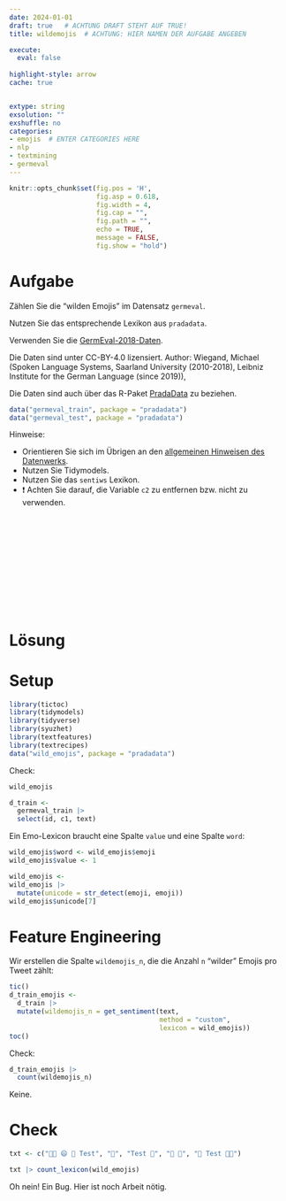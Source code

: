 ```yaml
---
date: 2024-01-01
draft: true   # ACHTUNG DRAFT STEHT AUF TRUE!
title: wildemojis  # ACHTUNG: HIER NAMEN DER AUFGABE ANGEBEN

execute: 
  eval: false 
  
highlight-style: arrow 
cache: true


extype: string
exsolution: ""
exshuffle: no
categories:
- emojis  # ENTER CATEGORIES HERE
- nlp
- textmining
- germeval
---
```









```r
knitr::opts_chunk$set(fig.pos = 'H',
                      fig.asp = 0.618,
                      fig.width = 4,
                      fig.cap = "", 
                      fig.path = "",
                      echo = TRUE, 
                      message = FALSE,
                      fig.show = "hold")
```







# Aufgabe


Zählen Sie die "wilden Emojis" im Datensatz `germeval`.

Nutzen Sie das entsprechende Lexikon aus `pradadata`. 


Verwenden Sie die [GermEval-2018-Daten](https://heidata.uni-heidelberg.de/dataset.xhtml?persistentId=doi:10.11588/data/0B5VML).

Die Daten sind unter CC-BY-4.0 lizensiert. Author: Wiegand, Michael (Spoken Language Systems, Saarland University (2010-2018), Leibniz Institute for the German Language (since 2019)),

Die Daten sind auch über das R-Paket [PradaData](https://github.com/sebastiansauer/pradadata/tree/master/data-raw/GermEval-2018-Data-master) zu beziehen.


```r
data("germeval_train", package = "pradadata")
data("germeval_test", package = "pradadata")
```

Hinweise:

- Orientieren Sie sich im Übrigen an den [allgemeinen Hinweisen des Datenwerks](https://datenwerk.netlify.app/hinweise).
- Nutzen Sie Tidymodels.
- Nutzen Sie das `sentiws` Lexikon.
- ❗ Achten Sie darauf, die Variable `c2` zu entfernen bzw. nicht zu verwenden.





</br>
</br>
</br>
</br>
</br>
</br>
</br>
</br>
</br>
</br>

# Lösung



# Setup


```r
library(tictoc)
library(tidymodels)
library(tidyverse)
library(syuzhet)
library(textfeatures)
library(textrecipes)
data("wild_emojis", package = "pradadata")
```


Check:

```r
wild_emojis
```




```r
d_train <-
  germeval_train |> 
  select(id, c1, text)
```

Ein Emo-Lexicon braucht eine Spalte `value` und eine Spalte `word`:

```r
wild_emojis$word <- wild_emojis$emoji
wild_emojis$value <- 1

wild_emojis <- 
wild_emojis |> 
  mutate(unicode = str_detect(emoji, emoji))
wild_emojis$unicode[7]
```


# Feature Engineering

Wir erstellen die Spalte `wildemojis_n`, die die Anzahl `n` "wilder" Emojis pro Tweet zählt:


```r
tic()
d_train_emojis <- 
  d_train |> 
  mutate(wildemojis_n = get_sentiment(text,
                                      method = "custom",
                                      lexicon = wild_emojis))
toc()
```


Check:

```r
d_train_emojis |> 
  count(wildemojis_n)
```

Keine.

# Check


```r
txt <- c("🧑‍🎓 😄 🥳 Test", "🔫", "Test 🔫", "🔫 🔫", "🔪 Test 🔪🔪")
```



```r
txt |> count_lexicon(wild_emojis)
```


Oh nein! Ein Bug. Hier ist noch Arbeit nötig.
